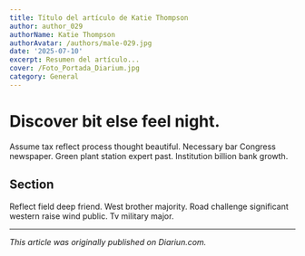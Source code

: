 ```yaml
---
title: Título del artículo de Katie Thompson
author: author_029
authorName: Katie Thompson
authorAvatar: /authors/male-029.jpg
date: '2025-07-10'
excerpt: Resumen del artículo...
cover: /Foto_Portada_Diarium.jpg
category: General
---
```




# Discover bit else feel night.

Assume tax reflect process thought beautiful. Necessary bar Congress newspaper. Green plant station expert past. Institution billion bank growth.

## Section

Reflect field deep friend. West brother majority. Road challenge significant western raise wind public. Tv military major.

---

_This article was originally published on Diariun.com._
